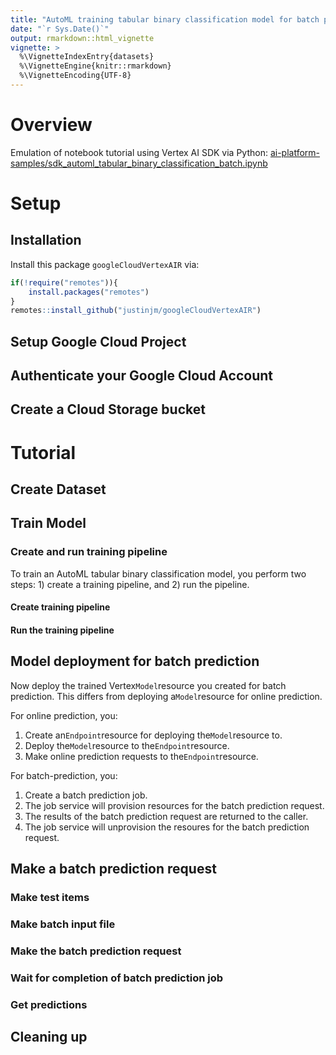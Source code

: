 ```yaml
---
title: "AutoML training tabular binary classification model for batch prediction¶"
date: "`r Sys.Date()`"
output: rmarkdown::html_vignette
vignette: >
  %\VignetteIndexEntry{datasets}
  %\VignetteEngine{knitr::rmarkdown}
  %\VignetteEncoding{UTF-8}
---
```


# Overview

Emulation of notebook tutorial using Vertex AI SDK via Python: [ai-platform-samples/sdk_automl_tabular_binary_classification_batch.ipynb](https://github.com/GoogleCloudPlatform/ai-platform-samples/blob/master/ai-platform-unified/notebooks/unofficial/sdk/sdk_automl_tabular_binary_classification_batch.ipynb)

# Setup

## Installation
Install this package `googleCloudVertexAIR` via: 

```r
if(!require("remotes")){
    install.packages("remotes")
}
remotes::install_github("justinjm/googleCloudVertexAIR")
```

## Setup Google Cloud Project

## Authenticate your Google Cloud Account

## Create a Cloud Storage bucket

# Tutorial

## Create Dataset

## Train Model

### Create and run training pipeline

To train an AutoML tabular binary classification model, you perform two steps: 1) create a training pipeline, and 2) run the pipeline.

#### Create training pipeline

#### Run the training pipeline

## Model deployment for batch prediction

Now deploy the trained Vertex`Model`resource you created for batch prediction. This differs from deploying a`Model`resource for online prediction.

For online prediction, you:

1. Create an`Endpoint`resource for deploying the`Model`resource to.
2. Deploy the`Model`resource to the`Endpoint`resource.
3. Make online prediction requests to the`Endpoint`resource.

For batch-prediction, you:

1. Create a batch prediction job.
2. The job service will provision resources for the batch prediction request.
3. The results of the batch prediction request are returned to the caller.
4. The job service will unprovision the resoures for the batch prediction request.

## Make a batch prediction request

### Make test items

### Make batch input file

### Make the batch prediction request

### Wait for completion of batch prediction job

### Get predictions

## Cleaning up